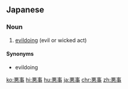 ==Japanese==
{{ja-kanjitab|あく|じ|yomi=on}}

===Noun===
{{ja-noun|あくじ}}

# [[evildoing]] (evil or wicked act)

====Synonyms====
* {{ja-def|悪行}} evildoing

[[ko:悪事]]
[[hi:悪事]]
[[hu:悪事]]
[[ja:悪事]]
[[chr:悪事]]
[[zh:悪事]]